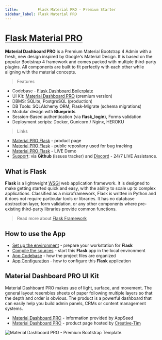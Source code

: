 ```yaml
---
title:         Flask Material PRO - Premium Starter
sidebar_label: Flask Material PRO
---
```


# [Flask Material PRO](https://appseed.us/product/material-dashboard-pro/flask/)

**Material Dashboard PRO** is a Premium Material Bootstrap 4 Admin with a fresh, new design inspired by Google's Material Design. It is based on the popular Bootstrap 4 framework and comes packed with multiple third-party plugins. All components are built to fit perfectly with each other while aligning with the material concepts.

> Features

- Codebase - [Flask Dashboard Boilerplate](../../boilerplate-code/starters/flask-dashboard.mdx)
- UI Kit: [Material Dashboard PRO](../../content/bootstrap-template/material-dashboard-pro.mdx) (premium version)
- DBMS: SQLite, PostgreSQL (production)
- DB Tools: SQLAlchemy ORM, Flask-Migrate (schema migrations)
- Modular design with **Blueprints**
- Session-Based authentication (via **flask_login**), Forms validation
- Deployment scripts: Docker, Gunicorn / Nginx, HEROKU

> Links

- [Material PRO Flask](https://appseed.us/product/material-dashboard-pro/flask/) - product page
- [Material PRO Flask](https://github.com/app-generator/flask-dashboard-material-pro) - public repository used for bug tracking
- [Material PRO Flask](https://flask-material-dashboard-pro.appseed-srv1.com/) - LIVE Demo
- [Support](https://appseed.us/support): via **Github** (issues tracker) and [Discord](https://discord.gg/fZC6hup) - 24/7 LIVE Assistance.

## What is Flask

**Flask** is a lightweight [WSGI](../../content/what-is/wsgi.mdx) web application framework. It is designed to make getting started quick and easy, with the ability to scale up to complex applications. Classified as a microframework, Flask is written in Python and it does not require particular tools or libraries. It has no database abstraction layer, form validation, or any other components where pre-existing third-party libraries provide common functions.

> Read more about [Flask Framework](../../content/what-is/flask.mdx)

## How to use the App

- [Set up the environment](../../boilerplate-code/starters/flask-dashboard.mdx#environment) - prepare your workstation for **Flask**
- [Compile the sources](../../boilerplate-code/starters/flask-dashboard.mdx#build-the-app-1) - start this **Flask** app in the local environment
- [App Codebase](../../boilerplate-code/starters/flask-dashboard.mdx#app-codebase) - how the project files are organized
- [App Configuration](../../boilerplate-code/starters/flask-dashboard.mdx#app-configuration) - how to configure this **Flask** application

## Material Dashboard PRO UI Kit

Material Dashboard PRO makes use of light, surface, and movement. The general layout resembles sheets of paper following multiple layers so that the depth and order is obvious. The product is a powerful dashboard that can easily help you build admin panels, CRMs or content management systems.

- [Material Dashboard PRO](../../content/bootstrap-template/material-dashboard-pro.mdx) - information provided by AppSeed
- [Material Dashboard PRO](https://bit.ly/3odmcGy) - product page hosted by [Creative-Tim](../../content/partners/creative-tim.mdx)

![Material Dashboard PRO - Premium Bootstrap Template.](../../../static/assets/docs-cover-material-pro.jpg)
